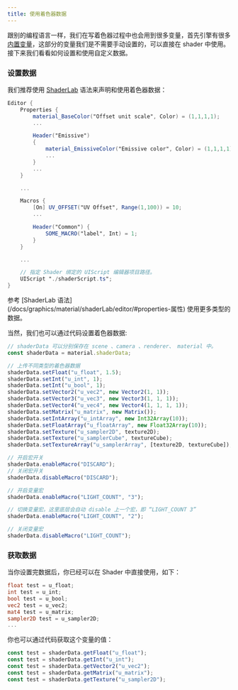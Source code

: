 ```yaml
---
title: 使用着色器数据
---
```


跟别的编程语言一样，我们在写着色器过程中也会用到很多变量，首先引擎有很多 [内置变量](/docs/graphics/material/variables)，这部分的变量我们是不需要手动设置的，可以直接在 shader 中使用。接下来我们看看如何设置和使用自定义数据。

### 设置数据

我们推荐使用 [ShaderLab](/docs/graphics/material/shaderLab/intro) 语法来声明和使用着色器数据：

```glsl showLineNumbers {3,8,17,21}
Editor {
    Properties {
        material_BaseColor("Offset unit scale", Color) = (1,1,1,1);
        ...

        Header("Emissive")
        {
            material_EmissiveColor("Emissive color", Color) = (1,1,1,1);
            ...
        }
        ...
    }

    ...

    Macros {
        [On] UV_OFFSET("UV Offset", Range(1,100)) = 10;
        ...

        Header("Common") {
            SOME_MACRO("label", Int) = 1;
        }
    }

    ...

    // 指定 Shader 绑定的 UIScript 编辑器项目路径。
    UIScript "./shaderScript.ts";
}
```

<Callout type="positive">
  参考 [ShaderLab 语法](/docs/graphics/material/shaderLab/editor/#properties-属性) 使用更多类型的数据。
</Callout>

当然，我们也可以通过代码设置着色器数据:

```ts showLineNumbers
// shaderData 可以分别保存在 scene 、camera 、renderer、 material 中。
const shaderData = material.shaderData;

// 上传不同类型的着色器数据
shaderData.setFloat("u_float", 1.5);
shaderData.setInt("u_int", 1);
shaderData.setInt("u_bool", 1);
shaderData.setVector2("u_vec2", new Vector2(1, 1));
shaderData.setVector3("u_vec3", new Vector3(1, 1, 1));
shaderData.setVector4("u_vec4", new Vector4(1, 1, 1, 1));
shaderData.setMatrix("u_matrix", new Matrix());
shaderData.setIntArray("u_intArray", new Int32Array(10));
shaderData.setFloatArray("u_floatArray", new Float32Array(10));
shaderData.setTexture("u_sampler2D", texture2D);
shaderData.setTexture("u_samplerCube", textureCube);
shaderData.setTextureArray("u_samplerArray", [texture2D, textureCube]);

// 开启宏开关
shaderData.enableMacro("DISCARD");
// 关闭宏开关
shaderData.disableMacro("DISCARD");

// 开启变量宏
shaderData.enableMacro("LIGHT_COUNT", "3");

// 切换变量宏。这里底层会自动 disable 上一个宏，即 “LIGHT_COUNT 3”
shaderData.enableMacro("LIGHT_COUNT", "2");

// 关闭变量宏
shaderData.disableMacro("LIGHT_COUNT");
```

### 获取数据

当你设置完数据后，你已经可以在 Shader 中直接使用，如下：

```glsl showLineNumbers filename="test.glsl"
float test = u_float;
int test = u_int;
bool test = u_bool;
vec2 test = u_vec2;
mat4 test = u_matrix;
sampler2D test = u_sampler2D;
...
```

你也可以通过代码获取这个变量的值：

```ts showLineNumbers filename="test.ts"
const test = shaderData.getFloat("u_float");
const test = shaderData.getInt("u_int");
const test = shaderData.getVector2("u_vec2");
const test = shaderData.getMatrix("u_matrix");
const test = shaderData.getTexture("u_sampler2D");
```
